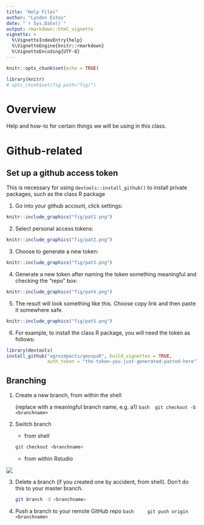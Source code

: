 ```yaml
---
title: "Help Files"
author: "Lyndon Estes"
date: "`r Sys.Date()`"
output: rmarkdown::html_vignette
vignette: >
  %\VignetteIndexEntry{help}
  %\VignetteEngine{knitr::rmarkdown}
  %\VignetteEncoding{UTF-8}
---
```



```r
knitr::opts_chunk$set(echo = TRUE)
```

```r
library(knitr)
# opts_chunk$set(fig.path="fig/")
```

# Overview
Help and how-to for certain things we will be using in this class.


# Github-related
## Set up a github access token

This is necessary for using `devtools::install_github()` to install private packages, such as the class R package

1. Go into your github account, click settings:

```r
knitr::include_graphics("fig/pat1.png")
```

2. Select personal access tokens:

```r
knitr::include_graphics("fig/pat2.png")
```

3. Choose to generate a new token:

```r
knitr::include_graphics("fig/pat3.png")
```

4. Generate a new token after naming the token something meaningful and checking the "repo" box:

```r
knitr::include_graphics("fig/pat4.png")
```

5. The result will look something like this. Choose copy link and then paste it somewhere safe. 
```r
knitr::include_graphics("fig/pat5.png")
```

6. For example, to install the class R package, you will need the token as follows: 
```r
library(devtools)
install_github("agroimpacts/geospaR", build_vignettes = TRUE, 
               auth_token = "the-token-you-just-generated-pasted-here"))

```

## Branching

1. Create a new branch, from within the shell

    (replace <branchname> with a meaningful branch name, e.g. a1)
    ```bash
    git checkout -b <branchname>
    ```

2. Switch branch

    - from shell
    
    ```bash
    git checkout <branchname>
    ```

    - from within Rstudio
    
![](fig/branches.png)


3. Delete a branch (if you created one by accident, from shell). Don't do this to your master branch. 

    ```bash
    git branch -d <branchname>
    ```


3. Push a branch to your remote GitHub repo
    ```bash
    git push origin <branchname>
    ```




